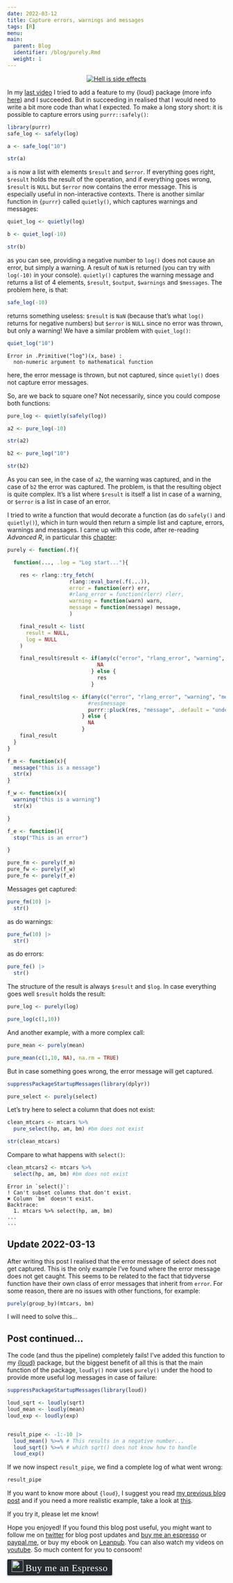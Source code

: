 ```yaml
---
date: 2022-03-12
title: Capture errors, warnings and messages
tags: [R]
menu:
main:
  parent: Blog
  identifier: /blog/purely.Rmd
  weight: 1
---
```



<div style="text-align:center;">
<a href="https://www.youtube.com/watch?v=vUvut7jOPgs">
<img src="/img/pure.jpg" title = "Hell is side effects"></a>
</div>

In my [last video](https://www.youtube.com/watch?v=vUvut7jOPgs) I tried to add a feature to my
{loud} package (more info [here](https://b-rodrigues.github.io/loud/)) and I succeeded. But in 
succeeding in realised that I would need to write a bit more code than what I expected. To make
a long story short: it is possible to capture errors using `purrr::safely()`:

```r
library(purrr)
safe_log <- safely(log)

a <- safe_log("10")

str(a)

```

`a` is now a list with elements `$result` and `$error`. If everything goes right, `$result` holds
the result of the operation, and if everything goes wrong, `$result` is `NULL` but `$error` now
contains the error message. This is especially useful in non-interactive contexts. There is 
another similar function in `{purrr}` called `quietly()`, which captures warnings and messages:

```r
quiet_log <- quietly(log)

b <- quiet_log(-10)

str(b)

```

as you can see, providing a negative number to `log()` does not cause an error, but simply a 
warning. A result of `NaN` is returned (you can try with `log(-10)` in your console). `quietly()`
captures the warning message and returns a list of 4 elements, `$result`, `$output`, `$warnings`
and `$messages`. The problem here, is that:

```r
safe_log(-10)
```

returns something useless: `$result` is `NaN` (because that’s what `log()` returns for negative
numbers) but `$error` is `NULL` since no error was thrown, but only a warning! We have a similar 
problem with `quiet_log()`:

```r
quiet_log("10")
```

```
Error in .Primitive("log")(x, base) : 
  non-numeric argument to mathematical function
```

here, the error message is thrown, but not captured, since `quietly()` does not capture error messages.

So, are we back to square one? Not necessarily, since you could compose both functions:

```r
pure_log <- quietly(safely(log))

a2 <- pure_log(-10)

str(a2)

b2 <- pure_log("10")

str(b2)

```

As you can see, in the case of `a2`, the warning was captured, and in the case of `b2` the error 
was captured. The problem, is that the resulting object is quite complex. It’s a list where
`$result` is itself a list in case of a warning, or `$error` is a list in case of an error.

I tried to write a function that would decorate a function (as do `safely()` and `quietly()`), which
in turn would then return a simple list and capture, errors, warnings and messages. I came up with
this code, after re-reading *Advanced R*, in particular this
[chapter](https://adv-r.hadley.nz/conditions.html):

```r
purely <- function(.f){

  function(..., .log = "Log start..."){

    res <- rlang::try_fetch(
                    rlang::eval_bare(.f(...)),
                    error = function(err) err,
                    #rlang_error = function(rlerr) rlerr,
                    warning = function(warn) warn,
                    message = function(message) message,
                    )

    final_result <- list(
      result = NULL,
      log = NULL
    )

    final_result$result <- if(any(c("error", "rlang_error", "warning", "message") %in% class(res))){
                             NA
                           } else {
                             res
                           }

    final_result$log <- if(any(c("error", "rlang_error", "warning", "message") %in% class(res))){
                          #res$message
                          purrr::pluck(res, "message", .default = "undefined error")
                        } else {
                          NA
                        }
    final_result
  }
}

```

```r
f_m <- function(x){
  message("this is a message")
  str(x)
}

f_w <- function(x){
  warning("this is a warning")
  str(x)

}

f_e <- function(){
  stop("This is an error")

}

pure_fm <- purely(f_m)
pure_fw <- purely(f_w)
pure_fe <- purely(f_e)
```

Messages get captured:

```r
pure_fm(10) |>
  str()
```

as do warnings:

```r
pure_fw(10) |>
  str()
```

as do errors:

```r
pure_fe() |>
  str()
```

The structure of the result is always `$result` and `$log`. In case everything goes well
`$result` holds the result:

```r
pure_log <- purely(log)

pure_log(c(1,10))
```

And another example, with a more complex call:

```r
pure_mean <- purely(mean)

pure_mean(c(1,10, NA), na.rm = TRUE)

```

But in case something goes wrong, the error message will get captured.

```r
suppressPackageStartupMessages(library(dplyr))

pure_select <- purely(select)
```

Let's try here to select a column that does not exist:

```r
clean_mtcars <- mtcars %>%
  pure_select(hp, am, bm) #bm does not exist

str(clean_mtcars)

```

Compare to what happens with `select()`:

```r
clean_mtcars2 <- mtcars %>%
  select(hp, am, bm) #bm does not exist

```

```
Error in `select()`:
! Can't subset columns that don't exist.
✖ Column `bm` doesn't exist.
Backtrace:
  1. mtcars %>% select(hp, am, bm)
...
...
```

## Update 2022-03-13

After writing this post I realised that the error message of select does not get captured.
This is the only example I've found where the error message does not get caught. This
seems to be related to the fact that tidyverse function have their own class of error
messages that inherit from `error`. For some reason, there are no issues with other
functions, for example:

```r
purely(group_by)(mtcars, bm)
```

I will need to solve this...

## Post continued...


The code (and thus the pipeline) completely fails! I’ve added this function to my
[{loud}](https://b-rodrigues.github.io/loud/) package, but the biggest benefit of all this is that the
main function of the package, `loudly()` now uses `purely()` under the hood to provide more useful
log messages in case of failure:

```r
suppressPackageStartupMessages(library(loud))

loud_sqrt <- loudly(sqrt)
loud_mean <- loudly(mean)
loud_exp <- loudly(exp)


result_pipe <- -1:-10 |>
  loud_mean() %>=% # This results in a negative number...
  loud_sqrt() %>=% # which sqrt() does not know how to handle
  loud_exp()

```

If we now inspect `result_pipe`, we find a complete log of what went wrong:

```r
result_pipe
```

If you want to know more about `{loud}`, I suggest you read
[my previous blog post](https://www.brodrigues.co/blog/2022-02-18-loudly/) and if you need a more
realistic example, take a look at 
[this](https://b-rodrigues.github.io/loud/articles/real-world-example.html).

If you try it, please let me know! 

Hope you enjoyed! If you found this blog post useful, you might want to follow 
me on [twitter](https://www.twitter.com/brodriguesco) for blog post updates and 
[buy me an espresso](https://www.buymeacoffee.com/brodriguesco) or [paypal.me](https://www.paypal.me/brodriguesco), or buy my ebook on [Leanpub](https://leanpub.com/modern_tidyverse).
You can also watch my videos on [youtube](https://www.youtube.com/c/BrunoRodrigues1988/).
So much content for you to consoom!

<style>.bmc-button img{width: 27px !important;margin-bottom: 1px !important;box-shadow: none !important;border: none !important;vertical-align: middle !important;}.bmc-button{line-height: 36px !important;height:37px !important;text-decoration: none !important;display:inline-flex !important;color:#ffffff !important;background-color:#272b30 !important;border-radius: 3px !important;border: 1px solid transparent !important;padding: 1px 9px !important;font-size: 22px !important;letter-spacing:0.6px !important;box-shadow: 0px 1px 2px rgba(190, 190, 190, 0.5) !important;-webkit-box-shadow: 0px 1px 2px 2px rgba(190, 190, 190, 0.5) !important;margin: 0 auto !important;font-family:'Cookie', cursive !important;-webkit-box-sizing: border-box !important;box-sizing: border-box !important;-o-transition: 0.3s all linear !important;-webkit-transition: 0.3s all linear !important;-moz-transition: 0.3s all linear !important;-ms-transition: 0.3s all linear !important;transition: 0.3s all linear !important;}.bmc-button:hover, .bmc-button:active, .bmc-button:focus {-webkit-box-shadow: 0px 1px 2px 2px rgba(190, 190, 190, 0.5) !important;text-decoration: none !important;box-shadow: 0px 1px 2px 2px rgba(190, 190, 190, 0.5) !important;opacity: 0.85 !important;color:#82518c !important;}</style><link href="https://fonts.googleapis.com/css?family=Cookie" rel="stylesheet"><a class="bmc-button" target="_blank" href="https://www.buymeacoffee.com/brodriguesco"><img src="https://www.buymeacoffee.com/assets/img/BMC-btn-logo.svg" alt="Buy me an Espresso"><span style="margin-left:5px">Buy me an Espresso</span></a>




